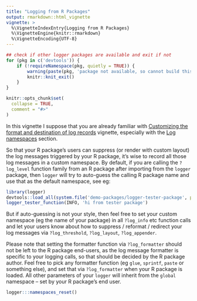 ```yaml
---
title: "Logging from R Packages"
output: rmarkdown::html_vignette
vignette: >
  %\VignetteIndexEntry{Logging from R Packages}
  %\VignetteEngine{knitr::rmarkdown}
  %\VignetteEncoding{UTF-8}
---
```


```r
## check if other logger packages are available and exit if not
for (pkg in c('devtools')) {
    if (!requireNamespace(pkg, quietly = TRUE)) {
        warning(paste(pkg, 'package not available, so cannot build this vignette'))
        knitr::knit_exit()
    }
}
```

```r
knitr::opts_chunk$set(
  collapse = TRUE,
  comment = "#>"
)
```

In this vignette I suppose that you are already familiar with [Customizing the format and destination of log records](https://daroczig.github.io/logger/articles/customize_logger.html) vignette, especially with the [Log namespaces](https://daroczig.github.io/logger/articles/customize_logger.html#log-namespaces) section.

So that your R package's users can suppress (or render with custom layout) the log messages triggered by your R package, it's wise to record all those log messages in a custom namespace. By default, if you are calling the `?log_level` function family from an R package after importing from the `logger` package, then `logger` will try to auto-guess the calling R package name and use that as the default namespace, see eg:

```r
library(logger)
devtools::load_all(system.file('demo-packages/logger-tester-package', package = 'logger'))
logger_tester_function(INFO, 'hi from tester package')
```

But if auto-guessing is not your style, then feel free to set your custom namespace (eg the name of your package) in all `?log_info` etc function calls and let your users know about how to suppress / reformat / redirect your log messages via `?log_threshold`, `?log_layout`, `?log_appender`.

Please note that setting the formatter function via `?log_formatter` should not be left to the R package end-users, as the log message formatter is specific to your logging calls, so that should be decided by the R package author. Feel free to pick any formatter function (eg `glue`, `sprintf`, `paste` or something else), and set that via `?log_formatter` when your R package is loaded. All other parameters of your `logger` will inherit from the `global` namespace -- set by your R package's end user.

```r
logger:::namespaces_reset()
```
